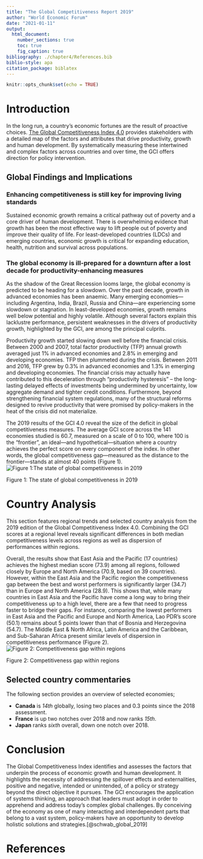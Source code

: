 ```yaml
---
title: "The Global Competitiveness Report 2019"
author: "World Economic Forum"
date: "2021-01-11"
output: 
  html_document: 
    number_sections: true
    toc: true
    fig_caption: true
bibliography: ./chapter4/References.bib
biblio-style: apa
citation_package: biblatex
---
```


```r
knitr::opts_chunk$set(echo = TRUE)
```

# Introduction
In the long run, a country’s economic fortunes are the result of proactive choices. [The Global Competitiveness Index 4.0](https://www3.weforum.org/docs/WEF_TheGlobalCompetitivenessReport2019.pdf) provides stakeholders with a detailed map of the factors and attributes that drive productivity, growth and human development. By systematically measuring these intertwined and complex factors across countries and over time, the GCI offers direction for policy intervention.

## Global Findings and Implications
### Enhancing competitiveness is still key for improving living standards

Sustained economic growth remains a critical pathway out of poverty and a core driver of human development. There is overwhelming evidence that growth has been the most effective way to lift people out of poverty and improve their quality of life. For least-developed countries (LDCs) and emerging countries, economic growth is critical for expanding education, health, nutrition and survival across populations.

### The global economy is ill-prepared for a downturn after a lost decade for productivity-enhancing measures

As the shadow of the Great Recession looms large, the global economy is predicted to be heading for a slowdown. Over the past decade, growth in advanced economies has been anaemic. Many emerging economies—including Argentina, India, Brazil, Russia and China—are experiencing some slowdown or stagnation. In least-developed economies, growth remains well below potential and highly volatile. Although several factors explain this lacklustre performance, persistent weaknesses in the drivers of productivity growth, highlighted by the GCI, are among the principal culprits.

Productivity growth started slowing down well before the financial crisis. Between 2000 and 2007, total factor productivity (TFP) annual growth averaged just 1% in advanced economies and 2.8% in emerging and developing economies. TFP then plummeted during the crisis. Between 2011 and 2016, TFP grew by 0.3% in advanced economies and 1.3% in emerging and developing economies. The financial crisis may actually have contributed to this deceleration through “productivity hysteresis” – the long-lasting delayed effects of investments being undermined by uncertainty, low aggregate demand and tighter credit conditions. Furthermore, beyond strengthening financial system regulations, many of the structural reforms designed to revive productivity that were promised by policy-makers in the heat of the crisis did not materialize.

The 2019 results of the GCI 4.0 reveal the size of the deficit in global competitiveness measures. The average GCI score across the 141 economies studied is 60.7, measured on a scale of 0 to 100, where 100 is the “frontier”, an ideal—and hypothetical—situation where a country achieves the perfect score on every component of the index. In other words, the global competitiveness gap—measured as the distance to the frontier—stands at almost 40 points (Figure 1).![Figure 1:The state of global competitiveness in 2019](./chapter2/images/fig1.png)

Figure 1: The state of global competitiveness in 2019

# Country Analysis
This section features regional trends and selected country analysis from the 2019 edition of the Global Competitiveness Index 4.0. Combining the GCI scores at a regional level reveals significant differences in both median competitiveness levels across regions as well as dispersion of performances within regions.

Overall, the results show that East Asia and the Pacific (17 countries) achieves the highest median score (73.9) among all regions, followed closely by Europe and North America (70.9, based on 39 countries). However, within the East Asia and the Pacific region the competitiveness gap between the best and worst performers is significantly larger (34.7) than in Europe and North America (28.9). This shows that, while many countries in East Asia and the Pacific have come a long way to bring their competitiveness up to a high level, there are a few that need to progress faster to bridge their gaps. For instance, comparing the lowest performers in East Asia and the Pacific and Europe and North America, Lao PDR’s score (50.1) remains about 5 points lower than that of Bosnia and Herzegovina (54.7). The Middle East & North Africa, Latin America and the Caribbean, and Sub-Saharan Africa present similar levels of dispersion in competitiveness performance (Figure 2).![Figure 2: Competitiveness gap within regions](./chapter2/images/fig2.png)

Figure 2: Competitiveness gap within regions


## Selected country commentaries

The following section provides an overview of selected economies;

- **Canada** is *14th* globally, losing two places and 0.3 points since the 2018 assessment.  
- **France** is up two notches over 2018 and now ranks *15th*.  
- **Japan** ranks *sixth* overall, down one notch over 2018.

# Conclusion
The Global Competitiveness Index identifies and assesses the factors that underpin the process of economic growth and human development. It highlights the necessity of addressing the spillover effects and externalities, positive and negative, intended or unintended, of a policy or strategy beyond the direct objective it pursues. The GCI encourages the application of systems thinking, an approach that leaders must adopt in order to apprehend and address today’s complex global challenges. By conceiving of the economy as one of many interacting and interdependent parts that belong to a vast system, policy-makers have an opportunity to develop holistic solutions and strategies.[@schwab_global_2019]

# References
